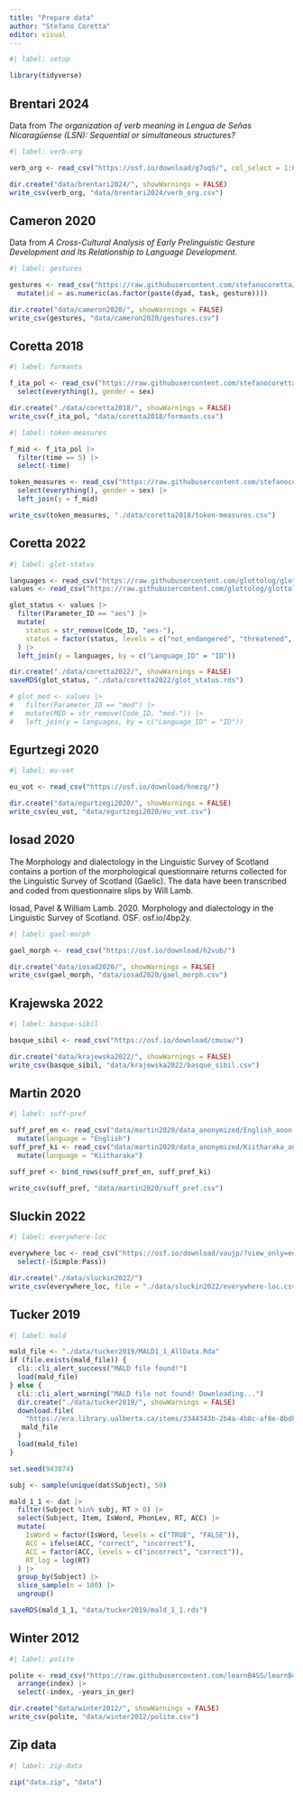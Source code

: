 ```yaml
---
title: "Prepare data"
author: "Stefano Coretta"
editor: visual
---
```


```r
#| label: setup

library(tidyverse)
```

## Brentari 2024

Data from *The organization of verb meaning in Lengua de Señas Nicaragüense (LSN): Sequential or simultaneous structures?*

```r
#| label: verb-org

verb_org <- read_csv("https://osf.io/download/g7uq5/", col_select = 1:6)

dir.create("data/brentari2024/", showWarnings = FALSE)
write_csv(verb_org, "data/brentari2024/verb_org.csv")
```

## Cameron 2020

Data from *A Cross-Cultural Analysis of Early Prelinguistic Gesture Development and Its Relationship to Language Development*.

```r
#| label: gestures

gestures <- read_csv("https://raw.githubusercontent.com/stefanocoretta/infant-gestures/master/data/gestures.csv") |>
  mutate(id = as.numeric(as.factor(paste(dyad, task, gesture))))

dir.create("data/cameron2020/", showWarnings = FALSE)
write_csv(gestures, "data/cameron2020/gestures.csv")
```

## Coretta 2018

```r
#| label: formants

f_ita_pol <- read_csv("https://raw.githubusercontent.com/stefanocoretta/coretta2018itapol/master/data-raw/aggregated/formants-series.csv") |>
  select(everything(), gender = sex)

dir.create("./data/coretta2018/", showWarnings = FALSE)
write_csv(f_ita_pol, "data/coretta2018/formants.csv")

```

```r
#| label: token-measures

f_mid <- f_ita_pol |>
  filter(time == 5) |>
  select(-time)

token_measures <- read_csv("https://raw.githubusercontent.com/stefanocoretta/coretta2018itapol/master/data-raw/aggregated/token-measures.csv") |>
  select(everything(), gender = sex) |>
  left_join(y = f_mid)

write_csv(token_measures, "./data/coretta2018/token-measures.csv")

```

## Coretta 2022

```r
#| label: glot-status

languages <- read_csv("https://raw.githubusercontent.com/glottolog/glottolog-cldf/c8eefe82b4c87f3c566a8e5181bacf714661e18e/cldf/languages.csv")
values <- read_csv("https://raw.githubusercontent.com/glottolog/glottolog-cldf/c8eefe82b4c87f3c566a8e5181bacf714661e18e/cldf/values.csv")

glot_status <- values |>
  filter(Parameter_ID == "aes") |>
  mutate(
    status = str_remove(Code_ID, "aes-"),
    status = factor(status, levels = c("not_endangered", "threatened", "shifting", "moribund", "nearly_extinct", "extinct"))
  ) |>
  left_join(y = languages, by = c("Language_ID" = "ID"))

dir.create("./data/coretta2022/", showWarnings = FALSE)
saveRDS(glot_status, "./data/coretta2022/glot_status.rds")

# glot_med <- values |>
#   filter(Parameter_ID == "med") |>
#   mutate(MED = str_remove(Code_ID, "med-")) |>
#   left_join(y = languages, by = c("Language_ID" = "ID"))
```

## Egurtzegi 2020

```r
#| label: eu-vot

eu_vot <- read_csv("https://osf.io/download/hnezg/")

dir.create("data/egurtzegi2020/", showWarnings = FALSE)
write_csv(eu_vot, "data/egurtzegi2020/eu_vot.csv")
```

## Iosad 2020

The Morphology and dialectology in the Linguistic Survey of Scotland contains a portion of the morphological questionnaire returns collected for the Linguistic Survey of Scotland (Gaelic). The data have been transcribed and coded from questionnaire slips by Will Lamb.

Iosad, Pavel & William Lamb. 2020. Morphology and dialectology in the Linguistic Survey of Scotland. OSF. osf.io/4bp2y.

```r
#| label: gael-morph

gael_morph <- read_csv("https://osf.io/download/h2vub/")

dir.create("data/iosad2020/", showWarnings = FALSE)
write_csv(gael_morph, "data/iosad2020/gael_morph.csv")
```

## Krajewska 2022

```r
#| label: basque-sibil

basque_sibil <- read_csv("https://osf.io/download/cmusw/")

dir.create("data/krajewska2022/", showWarnings = FALSE)
write_csv(basque_sibil, "data/krajewska2022/basque_sibil.csv")
```

## Martin 2020

```r
#| label: suff-pref

suff_pref_en <- read_csv("data/martin2020/data_anonymized/English_anon.csv") |>
  mutate(language = "English")
suff_pref_ki <- read_csv("data/martin2020/data_anonymized/Kiitharaka_anon.csv") |>
  mutate(language = "Kiitharaka")

suff_pref <- bind_rows(suff_pref_en, suff_pref_ki)

write_csv(suff_pref, "data/martin2020/suff_pref.csv")
```

## Sluckin 2022

```r
#| label: everywhere-loc

everywhere_loc <- read_csv("https://osf.io/download/vaujp/?view_only=edba6a2255044ce6af6a519b85c9e65f") |>
  select(-(Simple:Pass))

dir.create("./data/sluckin2022/")
write_csv(everywhere_loc, file = "./data/sluckin2022/everywhere-loc.csv")
```

## Tucker 2019

```r
#| label: mald

mald_file <- "./data/tucker2019/MALD1_1_AllData.Rda"
if (file.exists(mald_file)) {
  cli::cli_alert_success("MALD file found!")
  load(mald_file)
} else {
  cli::cli_alert_warning("MALD file not found! Downloading...")
  dir.create("./data/tucker2019/", showWarnings = FALSE)
  download.file(
    "https://era.library.ualberta.ca/items/3344343b-2b4a-4b8c-af8e-8bd829c76472/view/eada02c5-6259-4225-8204-13ce86e1cd2d/MALD1_1_AllData.Rda",
   mald_file 
  )
  load(mald_file)
}

set.seed(943874)

subj <- sample(unique(dat$Subject), 50)

mald_1_1 <- dat |>
  filter(Subject %in% subj, RT > 0) |>
  select(Subject, Item, IsWord, PhonLev, RT, ACC) |>
  mutate(
    IsWord = factor(IsWord, levels = c("TRUE", "FALSE")),
    ACC = ifelse(ACC, "correct", "incorrect"),
    ACC = factor(ACC, levels = c("incorrect", "correct")),
    RT_log = log(RT)
  ) |>
  group_by(Subject) |>
  slice_sample(n = 100) |>
  ungroup()

saveRDS(mald_1_1, "data/tucker2019/mald_1_1.rds")
```

## Winter 2012

```r
#| label: polite

polite <- read_csv("https://raw.githubusercontent.com/learnB4SS/learnB4SS/main/data-raw/polite.csv") |>
  arrange(index) |>
  select(-index, -years_in_ger)

dir.create("data/winter2012/", showWarnings = FALSE)
write_csv(polite, "data/winter2012/polite.csv")
```

## Zip data

```r
#| label: zip-data

zip("data.zip", "data")

```
